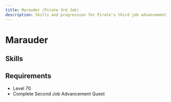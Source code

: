 ```yaml
---
title: Marauder (Pirate 3rd Job)
description: Skills and progression for Pirate's third job advancement
---
```


# Marauder

## Skills
<Table 
  data={skills}
  headers={["Icon", "Skill Name", "Master Level", "Description", "Type"]}
/>

## Requirements
- Level 70
- Complete Second Job Advancement Quest